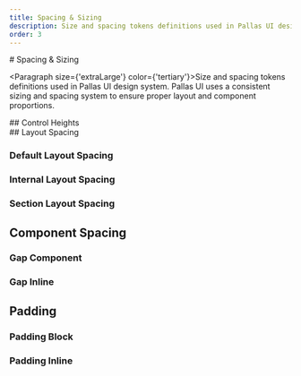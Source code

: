 ```yaml
---
title: Spacing & Sizing
description: Size and spacing tokens definitions used in Pallas UI design system
order: 3
---
```

<ContentContainer>
<Section gap="1">
# Spacing & Sizing

<Paragraph size={'extraLarge'} color={'tertiary'}>Size and spacing tokens definitions used in Pallas UI design system.</Paragraph>
Pallas UI uses a consistent sizing and spacing system to ensure proper layout and component proportions.
</Section>

<Section>
## Control Heights

<div className="flex flex-wrap gap-8 my-8">
  <SizeBox label="Small" width="100px" height="1.75rem" />
  <SizeBox label="Medium" width="100px" height="2rem" />
  <SizeBox label="Large" width="100px" height="2.5rem" />
</div>
</Section>

<Section>
## Layout Spacing

### Default Layout Spacing

<div className="flex flex-col gap-6 my-8">
  <SpacingBox label="Small" size="spacing.layout.default.sm" />
  <SpacingBox label="Medium" size="spacing.layout.default.md" />
  <SpacingBox label="Large" size="spacing.layout.default.lg" />
</div>

### Internal Layout Spacing

<div className="flex flex-col gap-6 my-8">
  <SpacingBox label="Small" size="spacing.layout.internal.sm" />
  <SpacingBox label="Medium" size="spacing.layout.internal.md" />
  <SpacingBox label="Large" size="spacing.layout.internal.lg" />
</div>

### Section Layout Spacing

<div className="flex flex-col gap-6 my-8">
  <SpacingBox label="Small" size="spacing.layout.section.sm" />
  <SpacingBox label="Medium" size="spacing.layout.section.md" />
  <SpacingBox label="Large" size="spacing.layout.section.lg" />
</div>

## Component Spacing

### Gap Component

<div className="flex flex-col gap-6 my-8">
  <SpacingBox label="Small" size="spacing.gap.component.sm" />
  <SpacingBox label="Medium" size="spacing.gap.component.md" />
  <SpacingBox label="Large" size="spacing.gap.component.lg" />
</div>

### Gap Inline

<div className="flex flex-col gap-6 my-8">
  <SpacingBox label="Extra Small" size="spacing.gap.inline.xs" />
  <SpacingBox label="Small" size="spacing.gap.inline.sm" />
  <SpacingBox label="Medium" size="spacing.gap.inline.md" />
  <SpacingBox label="Large" size="spacing.gap.inline.lg" />
</div>

## Padding

### Padding Block

<div className="flex flex-col gap-6 my-8">
  <SpacingBox label="Small" size="spacing.padding.block.sm" />
  <SpacingBox label="Medium" size="spacing.padding.block.md" />
  <SpacingBox label="Large" size="spacing.padding.block.lg" />
</div>

### Padding Inline

<div className="flex flex-col gap-6 my-8">
  <SpacingBox label="Extra Small" size="spacing.padding.inline.xs" />
  <SpacingBox label="Small" size="spacing.padding.inline.sm" />
  <SpacingBox label="Medium" size="spacing.padding.inline.md" />
  <SpacingBox label="Large" size="spacing.padding.inline.lg" />
</div>

</Section>

</ContentContainer>


